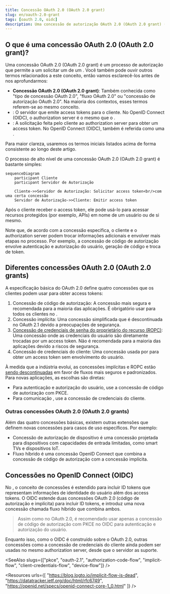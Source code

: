 ```yaml
---
title: Concessão OAuth 2.0 (OAuth 2.0 grant)
slug: en/oauth-2.0-grant
tags: [oauth 2.0, oidc]
description: Uma concessão de autorização OAuth 2.0 (OAuth 2.0 grant) (às vezes referida como "tipo de concessão OAuth 2.0" ou "fluxo OAuth 2.0"), é um método usado por clientes para obter um access token de um authorization server. É uma parte essencial para que os clientes OAuth autentiquem e autorizem identidades.
---
```


## O que é uma concessão OAuth 2.0 (OAuth 2.0 grant)?

Uma concessão OAuth 2.0 (OAuth 2.0 grant) é um processo de autorização que permite a um <Ref slug="client" /> solicitar um <Ref slug="access-token" /> de um <Ref slug="authorization-server" />. Você também pode ouvir outros termos relacionados a este conceito, então vamos esclarecê-los antes de nos aprofundarmos:

- **Concessão OAuth 2.0 (OAuth 2.0 grant)**: Também conhecida como "tipo de concessão OAuth 2.0", "fluxo OAuth 2.0" ou "concessão de autorização OAuth 2.0". Na maioria dos contextos, esses termos referem-se ao mesmo conceito.
- <Ref slug="authorization-server" />: O servidor que emite access tokens para o cliente. No OpenID Connect (OIDC), o authorization server é o mesmo que o <Ref slug="openid-connect" headingId="openid-provider-op" />.
- <Ref slug="authorization-request" />: A solicitação feita pelo cliente ao authorization server para obter um access token. No OpenID Connect (OIDC), também é referida como uma <Ref slug="authentication-request" />.

Para maior clareza, usaremos os termos iniciais listados acima de forma consistente ao longo deste artigo.

O processo de alto nível de uma concessão OAuth 2.0 (OAuth 2.0 grant) é bastante simples:

```mermaid
sequenceDiagram
    participant Cliente
    participant Servidor de Autorização

    Cliente->>Servidor de Autorização: Solicitar access token<br/>com uma certa concessão
    Servidor de Autorização->>Cliente: Emitir access token
```

Após o cliente receber o access token, ele pode usá-lo para acessar recursos protegidos (por exemplo, APIs) em nome de um usuário ou de si mesmo.

Note que, de acordo com a concessão específica, o cliente e o authorization server podem trocar informações adicionais e envolver mais etapas no processo. Por exemplo, a <Ref slug="authorization-code-flow">concessão de código de autorização</Ref> envolve autenticação e autorização do usuário, geração de código e troca de token.

## Diferentes concessões OAuth 2.0 (OAuth 2.0 grants)

A especificação básica do OAuth 2.0 define quatro concessões que os clientes podem usar para obter access tokens:

1. <Ref slug="authorization-code-flow">Concessão de código de autorização</Ref>: A concessão mais segura e recomendada para a maioria das aplicações. É obrigatório usar <Ref slug="pkce" /> para todos os clientes no <Ref slug="oauth-2.1" />.
2. <Ref slug="implicit-flow">Concessão implícita</Ref>: Uma concessão simplificada que é descontinuada no OAuth 2.1 devido a preocupações de segurança.
3. [Concessão de credenciais de senha do proprietário do recurso (ROPC)](https://datatracker.ietf.org/doc/html/rfc6749#section-4.3): Uma concessão onde as credenciais do usuário são diretamente trocadas por um access token. Não é recomendada para a maioria das aplicações devido a riscos de segurança.
4. <Ref slug="client-credentials-flow">Concessão de credenciais do cliente</Ref>: Uma concessão usada por <Ref slug="client" headingId="confidential-clients" /> para obter um access token sem envolvimento do usuário.

À medida que a indústria evolui, as concessões implícitas e ROPC estão [sendo descontinuadas](https://blog.logto.io/oauth-2-1) em favor de fluxos mais seguros e padronizados. Para novas aplicações, as escolhas são diretas:

- Para autenticação e autorização do usuário, use a concessão de código de autorização com PKCE.
- Para comunicação <Ref slug="machine-to-machine" />, use a concessão de credenciais do cliente.

### Outras concessões OAuth 2.0 (OAuth 2.0 grants)

Além das quatro concessões básicas, existem outras extensões que definem novas concessões para casos de uso específicos. Por exemplo:

- <Ref slug="device-flow">Concessão de autorização de dispositivo</Ref> é uma concessão projetada para dispositivos com capacidades de entrada limitadas, como smart TVs e dispositivos IoT.
- <Ref slug="hybrid-flow">Fluxo híbrido</Ref> é uma concessão OpenID Connect que combina a concessão de código de autorização com a concessão implícita.

## Concessões no OpenID Connect (OIDC)

No <Ref slug="openid-connect" />, o conceito de concessões é estendido para incluir <Ref slug="id-token">ID tokens</Ref> que representam informações de identidade do usuário além dos access tokens. O OIDC estende duas concessões OAuth 2.0 (código de autorização e implícita) para incluir ID tokens, e introduz uma nova concessão chamada <Ref slug="hybrid-flow">fluxo híbrido</Ref> que combina ambos.

> Assim como no OAuth 2.0, é recomendado usar apenas a concessão de código de autorização com PKCE no OIDC para autenticação e autorização do usuário.

Enquanto isso, como o OIDC é construído sobre o OAuth 2.0, outras concessões como a concessão de credenciais do cliente ainda podem ser usadas no mesmo authorization server, desde que o servidor as suporte.

<SeeAlso slugs={["pkce", "oauth-2.1", "authorization-code-flow", "implicit-flow", "client-credentials-flow", "device-flow"]} />

<Resources
  urls={[
    "https://blog.logto.io/implicit-flow-is-dead",
    "https://datatracker.ietf.org/doc/html/rfc6749",
    "https://openid.net/specs/openid-connect-core-1_0.html"
  ]}
/>